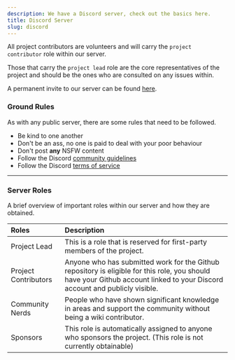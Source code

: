 ```yaml
---
description: We have a Discord server, check out the basics here.
title: Discord Server
slug: discord
---
```


All project contributors are volunteers and will carry the `project contributor` role within our server.

Those that carry the `project lead` role are the core representatives of the project and should be the ones who are consulted on any issues within.

A permanent invite to our server can be found <a href="http://smd.gg/discord">here</a>.

### Ground Rules

As with any public server, there are some rules that need to be followed.

<ul class="pl-5 list-disc">
    <li>Be kind to one another</li>
    <li>Don't be an ass, no one is paid to deal with your poor behaviour</li>
    <li>Don't post <strong>any</strong> NSFW content</li>
    <li>Follow the Discord <a href="https://dis.gd/guidelines">community guidelines</a></li>
    <li>Follow the Discord <a href="https://dis.gd/tos">terms of service</a></li>
</ul>

---

### Server Roles

A brief overview of important roles within our server and how they are obtained.

| Roles                | Description                                                                                                                                                                                    |
| :------------------- | :--------------------------------------------------------------------------------------------------------------------------------------------------------------------------------------------- |
| Project Lead         | This is a role that is reserved for first-party members of the project.                                                                                                                        |
| Project Contributors | Anyone who has submitted work for the Github repository is eligible for this role, you should have your Github account linked to your Discord account and publicly visible.                    |
| Community Nerds      | People who have shown significant knowledge in areas and support the community without being a wiki contributor.                                                                               |
| Sponsors             | This role is automatically assigned to anyone who sponsors the project. (This role is not currently obtainable)                                                             |
